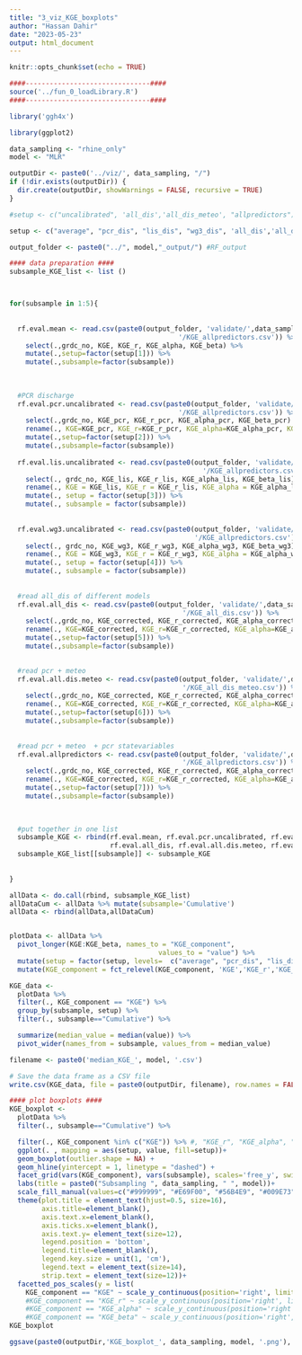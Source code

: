```yaml
---
title: "3_viz_KGE_boxplots"
author: "Hassan Dahir"
date: "2023-05-23"
output: html_document
---
```


```r
knitr::opts_chunk$set(echo = TRUE)
```


```r
####-------------------------------####
source('../fun_0_loadLibrary.R')
####-------------------------------####
```


```r
library('ggh4x')
```



```r
library(ggplot2)
```


```r
data_sampling <- "rhine_only"
model <- "MLR"

outputDir <- paste0('../viz/', data_sampling, "/")
if (!dir.exists(outputDir)) {
  dir.create(outputDir, showWarnings = FALSE, recursive = TRUE)
}

#setup <- c("uncalibrated", 'all_dis','all_dis_meteo', "allpredictors")

setup <- c("average", "pcr_dis", "lis_dis", "wg3_dis", 'all_dis','all_dis_meteo', "allpredictors")

output_folder <- paste0("../", model,"_output/") #RF_output
```



```r
#### data preparation ####
subsample_KGE_list <- list ()



for(subsample in 1:5){
  
  
  rf.eval.mean <- read.csv(paste0(output_folder, 'validate/',data_sampling, '/subsample_',subsample,
                                          '/KGE_allpredictors.csv')) %>%
    select(.,grdc_no, KGE, KGE_r, KGE_alpha, KGE_beta) %>%
    mutate(.,setup=factor(setup[1])) %>% 
    mutate(.,subsample=factor(subsample))
  
  
  
  #PCR discharge
  rf.eval.pcr.uncalibrated <- read.csv(paste0(output_folder, 'validate/',data_sampling, '/subsample_',subsample,
                                          '/KGE_allpredictors.csv')) %>%
    select(.,grdc_no, KGE_pcr, KGE_r_pcr, KGE_alpha_pcr, KGE_beta_pcr) %>% 
    rename(., KGE=KGE_pcr, KGE_r=KGE_r_pcr, KGE_alpha=KGE_alpha_pcr, KGE_beta=KGE_beta_pcr) %>% 
    mutate(.,setup=factor(setup[2])) %>% 
    mutate(.,subsample=factor(subsample))
  
  rf.eval.lis.uncalibrated <- read.csv(paste0(output_folder, 'validate/',data_sampling, '/subsample_',subsample,
                                                '/KGE_allpredictors.csv')) %>%
    select(., grdc_no, KGE_lis, KGE_r_lis, KGE_alpha_lis, KGE_beta_lis) %>% 
    rename(., KGE = KGE_lis, KGE_r = KGE_r_lis, KGE_alpha = KGE_alpha_lis, KGE_beta = KGE_beta_lis) %>% 
    mutate(., setup = factor(setup[3])) %>% 
    mutate(., subsample = factor(subsample))
    
  
  rf.eval.wg3.uncalibrated <- read.csv(paste0(output_folder, 'validate/',data_sampling, '/subsample_',subsample,
                                              '/KGE_allpredictors.csv')) %>%
    select(., grdc_no, KGE_wg3, KGE_r_wg3, KGE_alpha_wg3, KGE_beta_wg3) %>% 
    rename(., KGE = KGE_wg3, KGE_r = KGE_r_wg3, KGE_alpha = KGE_alpha_wg3, KGE_beta = KGE_beta_wg3) %>% 
    mutate(., setup = factor(setup[4])) %>% 
    mutate(., subsample = factor(subsample))
  
  
  #read all_dis of different models
  rf.eval.all_dis <- read.csv(paste0(output_folder, 'validate/',data_sampling, '/subsample_',subsample,
                                           '/KGE_all_dis.csv')) %>% 
    select(.,grdc_no, KGE_corrected, KGE_r_corrected, KGE_alpha_corrected, KGE_beta_corrected) %>% 
    rename(., KGE=KGE_corrected, KGE_r=KGE_r_corrected, KGE_alpha=KGE_alpha_corrected, KGE_beta=KGE_beta_corrected) %>% 
    mutate(.,setup=factor(setup[5])) %>% 
    mutate(.,subsample=factor(subsample)) 

  
  #read pcr + meteo
  rf.eval.all.dis.meteo <- read.csv(paste0(output_folder, 'validate/',data_sampling, '/subsample_',subsample,
                                           '/KGE_all_dis_meteo.csv')) %>% 
    select(.,grdc_no, KGE_corrected, KGE_r_corrected, KGE_alpha_corrected, KGE_beta_corrected) %>% 
    rename(., KGE=KGE_corrected, KGE_r=KGE_r_corrected, KGE_alpha=KGE_alpha_corrected, KGE_beta=KGE_beta_corrected) %>% 
    mutate(.,setup=factor(setup[6])) %>% 
    mutate(.,subsample=factor(subsample)) 
  
  
  #read pcr + meteo  + pcr statevariables
  rf.eval.allpredictors <- read.csv(paste0(output_folder, 'validate/',data_sampling, '/subsample_',subsample,
                                           '/KGE_allpredictors.csv')) %>% 
    select(.,grdc_no, KGE_corrected, KGE_r_corrected, KGE_alpha_corrected, KGE_beta_corrected) %>% 
    rename(., KGE=KGE_corrected, KGE_r=KGE_r_corrected, KGE_alpha=KGE_alpha_corrected, KGE_beta=KGE_beta_corrected) %>% 
    mutate(.,setup=factor(setup[7])) %>% 
    mutate(.,subsample=factor(subsample))
  

  
  #put together in one list
  subsample_KGE <- rbind(rf.eval.mean, rf.eval.pcr.uncalibrated, rf.eval.lis.uncalibrated, rf.eval.wg3.uncalibrated, 
                         rf.eval.all_dis, rf.eval.all.dis.meteo, rf.eval.allpredictors)
  subsample_KGE_list[[subsample]] <- subsample_KGE
 
  
}

```



```r
allData <- do.call(rbind, subsample_KGE_list)
allDataCum <- allData %>% mutate(subsample='Cumulative')
allData <- rbind(allData,allDataCum)


plotData <- allData %>% 
  pivot_longer(KGE:KGE_beta, names_to = "KGE_component", 
                                     values_to = "value") %>% 
  mutate(setup = factor(setup, levels=  c("average", "pcr_dis", "lis_dis", "wg3_dis", 'all_dis','all_dis_meteo', "allpredictors"))) %>%
  mutate(KGE_component = fct_relevel(KGE_component, 'KGE','KGE_r','KGE_alpha','KGE_beta'))
```



```r
KGE_data <-
  plotData %>% 
  filter(., KGE_component == "KGE") %>% 
  group_by(subsample, setup) %>%
  filter(., subsample=="Cumulative") %>% 

  summarize(median_value = median(value)) %>% 
  pivot_wider(names_from = subsample, values_from = median_value)


```


```r
filename <- paste0('median_KGE_', model, '.csv')

# Save the data frame as a CSV file
write.csv(KGE_data, file = paste0(outputDir, filename), row.names = FALSE)
```




```r
#### plot boxplots ####
KGE_boxplot <- 
  plotData %>% 
  filter(., subsample=="Cumulative") %>% 

  filter(., KGE_component %in% c("KGE")) %>% #, "KGE_r", "KGE_alpha", "KGE_beta"
  ggplot(. , mapping = aes(setup, value, fill=setup))+
  geom_boxplot(outlier.shape = NA) +
  geom_hline(yintercept = 1, linetype = "dashed") +
  facet_grid(vars(KGE_component), vars(subsample), scales='free_y', switch='y')+
  labs(title = paste0("Subsampling ", data_sampling, " ", model))+
  scale_fill_manual(values=c("#999999", "#E69F00", "#56B4E9", "#009E73", "#F8766D", "#00BFC4", "#7CAE00"))+
  theme(plot.title = element_text(hjust=0.5, size=16),
        axis.title=element_blank(),
        axis.text.x=element_blank(),
        axis.ticks.x=element_blank(),
        axis.text.y= element_text(size=12),
        legend.position = 'bottom',
        legend.title=element_blank(),
        legend.key.size = unit(1, 'cm'),
        legend.text = element_text(size=14),
        strip.text = element_text(size=12))+
  facetted_pos_scales(y = list(
    KGE_component == "KGE" ~ scale_y_continuous(position='right', limits = c(-1, 1))))
    #KGE_component == "KGE_r" ~ scale_y_continuous(position='right', limits = c(0, 1)),
    #KGE_component == "KGE_alpha" ~ scale_y_continuous(position='right', limits = c(-0.5,5)),
    #KGE_component == "KGE_beta" ~ scale_y_continuous(position='right', limits = c(-0.5,5.5))))
KGE_boxplot
```




```r
ggsave(paste0(outputDir,'KGE_boxplot_', data_sampling, model, '.png'), KGE_boxplot, height=8, width=8, units='in', dpi=600)

```














